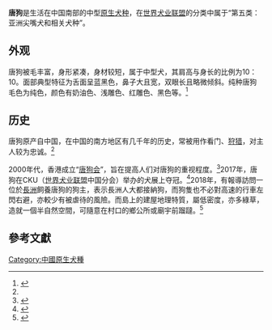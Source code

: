 {{Infobox Dogbreed
| name = 唐狗
| image = File:HK SW QR West pet Dog walking May 2021 SS2 05.jpg
| image_caption = 
| altname = 
| country = [[中国|中国]]
}}

'''唐狗'''是生活在中国南部的中型[[中华田园犬|原生犬种]]，在[[世界犬业联盟|世界犬业联盟]]的分类中属于“第五类：亚洲尖嘴犬和相关犬种”。

== 外观 ==
唐狗被毛丰富，身形紧凑，身材较短，属于中型犬，其肩高与身长的比例为10：10。面部典型特征为舌面呈蓝黑色，鼻子大且宽，双眼长且略微倾斜。纯种唐狗毛色为纯色，颜色有奶油色、浅雕色、红雕色、黑色等。<ref name=cku>{{cite web |title=唐狗 |url=http://old.cku.org.cn/nativedog/tangdog.html |website=old.cku.org.cn |accessdate=2022-01-22 |archive-date=2020-01-29 |archive-url=https://web.archive.org/web/20200129201356/http://old.cku.org.cn/nativedog/tangdog.html |dead-url=no }}</ref>

== 历史 ==
唐狗原产自中国，在中国的南方地区有几千年的历史，常被用作看门、[[猎犬|狩猎]]，对主人较为忠诚。<ref name=cku />

2000年代，香港成立“[[唐狗会|唐狗会]]”，旨在提高人们对唐狗的重视程度。<ref>{{cite web |author1=梁雪怡 |title=【動物界低端人口】唐狗＝又臭又惡？狗主：唐狗就像社會的基層 |url=https://www.hk01.com/%E7%A4%BE%E5%8D%80%E5%B0%88%E9%A1%8C/253399/%E5%8B%95%E7%89%A9%E7%95%8C%E4%BD%8E%E7%AB%AF%E4%BA%BA%E5%8F%A3-%E5%94%90%E7%8B%97-%E5%8F%88%E8%87%AD%E5%8F%88%E6%83%A1-%E7%8B%97%E4%B8%BB-%E5%94%90%E7%8B%97%E5%B0%B1%E5%83%8F%E7%A4%BE%E6%9C%83%E7%9A%84%E5%9F%BA%E5%B1%A4 |website=[[hk01|hk01]] |accessdate=2022-01-22 |date=2018-11-01 |archive-date=2022-01-22 |archive-url=https://web.archive.org/web/20220122193818/https://www.hk01.com/%E7%A4%BE%E5%8D%80%E5%B0%88%E9%A1%8C/253399/%E5%8B%95%E7%89%A9%E7%95%8C%E4%BD%8E%E7%AB%AF%E4%BA%BA%E5%8F%A3-%E5%94%90%E7%8B%97-%E5%8F%88%E8%87%AD%E5%8F%88%E6%83%A1-%E7%8B%97%E4%B8%BB-%E5%94%90%E7%8B%97%E5%B0%B1%E5%83%8F%E7%A4%BE%E6%9C%83%E7%9A%84%E5%9F%BA%E5%B1%A4 |dead-url=no }}</ref>2017年，唐狗在CKU（[[世界犬业联盟|世界犬业联盟]]中国分会）举办的犬展上夺冠。<ref>{{cite web |last1=Tone |first1=Sixth |title=World Dog Show Features Chinese Breeds, Aims to Turn Hearts |url=https://www.sixthtone.com/news/1003936/world-dog-show-features-chinese-breeds%2C-aims-to-turn-hearts |website=Sixth Tone |accessdate=2022-01-22 |language=en |date=Wed May 01 20:47:58 PDT 2019 |archive-date=2022-01-22 |archive-url=https://web.archive.org/web/20220122193818/https://www.sixthtone.com/news/1003936/world-dog-show-features-chinese-breeds,-aims-to-turn-hearts |dead-url=no }}</ref>2018年，有報導訪問一位於[[长洲_(香港)|長洲]]飼養唐狗的狗主，表示長洲人大都接納狗，而狗隻也不必對高速的行車左閃右避，亦較少有被虐待的風險。而島上的建屋地理特質，屬低密度，亦多綠草，造就一個半自然空間，可隨意在村口的鄉公所或廟宇前蹓躂。<ref>{{Cite web |url=https://bkb.mpweekly.com/cu0001/20180215-67094 |title=【狗眼看人間】東芝：在單車尾上看長洲風景 |access-date=2018-03-01 |archive-url=https://web.archive.org/web/20180301224827/https://bkb.mpweekly.com/cu0001/20180215-67094 |archive-date=2018-03-01 |dead-url=yes }}</ref>

==參考文獻==
{{reflist}}

[[Category:中國原生犬種|Category:中國原生犬種]]